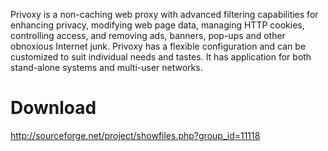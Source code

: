 {{stub}}

Privoxy is a non-caching web proxy with advanced filtering capabilities for enhancing privacy, modifying web page data, managing HTTP cookies, controlling access, and removing ads, banners, pop-ups and other obnoxious Internet junk. Privoxy has a flexible configuration and can be customized to suit individual needs and tastes. It has application for both stand-alone systems and multi-user networks.

=Download=
http://sourceforge.net/project/showfiles.php?group_id=11118